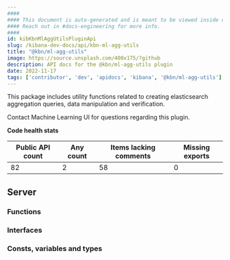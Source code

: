 ```yaml
---
####
#### This document is auto-generated and is meant to be viewed inside our experimental, new docs system.
#### Reach out in #docs-engineering for more info.
####
id: kibKbnMlAggUtilsPluginApi
slug: /kibana-dev-docs/api/kbn-ml-agg-utils
title: "@kbn/ml-agg-utils"
image: https://source.unsplash.com/400x175/?github
description: API docs for the @kbn/ml-agg-utils plugin
date: 2022-11-17
tags: ['contributor', 'dev', 'apidocs', 'kibana', '@kbn/ml-agg-utils']
---
```


This package includes utility functions related to creating elasticsearch aggregation queries, data manipulation and verification.

Contact Machine Learning UI for questions regarding this plugin.

**Code health stats**

| Public API count  | Any count | Items lacking comments | Missing exports |
|-------------------|-----------|------------------------|-----------------|
| 82 | 2 | 58 | 0 |

## Server

### Functions
<DocDefinitionList data={kbnMlAggUtilsObj.server.functions}/>

### Interfaces
<DocDefinitionList data={kbnMlAggUtilsObj.server.interfaces}/>

### Consts, variables and types
<DocDefinitionList data={kbnMlAggUtilsObj.server.misc}/>

